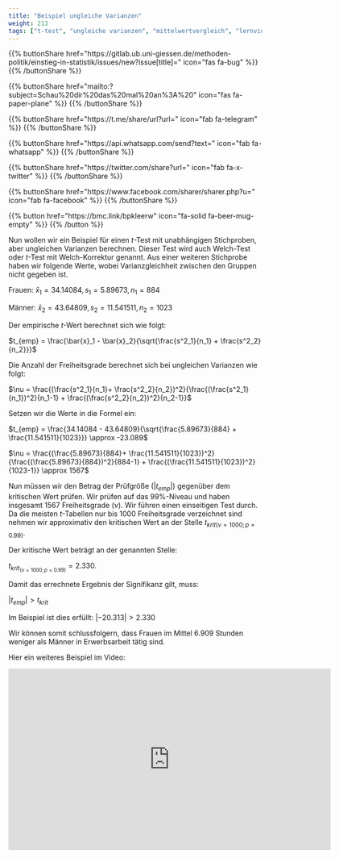 ```yaml
---
title: "Beispiel ungleiche Varianzen"
weight: 213
tags: ["t-test", "ungleiche varianzen", "mittelwertvergleich", "lernvideo"]
---
```


{{% buttonShare href=\"https\:\/\/gitlab.ub.uni-giessen.de\/methoden-politik\/einstieg-in-statistik\/issues\/new?issue[title]=\" icon=\"fas fa-bug\" %}} {{% /buttonShare %}} 

{{% buttonShare href=\"mailto\:?subject=Schau\%20dir\%20das\%20mal\%20an\%3A\%20\" icon=\"fas fa-paper-plane\" %}} {{% /buttonShare %}}

{{% buttonShare href=\"https\:\/\/t.me\/share\/url?url=\" icon=\"fab fa-telegram\" %}} {{% /buttonShare %}}

{{% buttonShare href=\"https\:\/\/api.whatsapp.com\/send?text=\" icon=\"fab fa-whatsapp\" %}} {{% /buttonShare %}}

{{% buttonShare href=\"https\:\/\/twitter.com\/share?url=\" icon=\"fab fa-x-twitter\" %}} {{% /buttonShare %}}

{{% buttonShare href=\"https\:\/\/www.facebook.com\/sharer\/sharer.php?u=\" icon=\"fab fa-facebook\" %}} {{% /buttonShare %}}

{{% button href=\"https\:\/\/bmc.link\/bpkleerw\" icon=\"fa-solid fa-beer-mug-empty\" %}} {{% /button %}}

Nun wollen wir ein Beispiel für einen $t$-Test mit unabhängigen Stichproben, aber ungleichen Varianzen berechnen. Dieser Test wird auch Welch-Test oder $t$-Test mit Welch-Korrektur genannt.
Aus einer weiteren Stichprobe haben wir folgende Werte, wobei Varianzgleichheit zwischen den Gruppen nicht gegeben ist.

Frauen: $\bar{x}_1 = 34.14084, s_1 = 5.89673, n_1 = 884$

Männer: $\bar{x}_2 = 43.64809, s_2 = 11.541511, n_2 = 1023$

Der empirische $t$-Wert berechnet sich wie folgt:

$t_{emp} = \frac{\bar{x}_1 - \bar{x}_2}{\sqrt{\frac{s^2_1}{n_1} + \frac{s^2_2}{n_2}}}$

Die Anzahl der Freiheitsgrade berechnet sich bei ungleichen Varianzen wie folgt:

$\nu = \frac{(\frac{s^2_1}{n_1}+ \frac{s^2_2}{n_2})^2}{\frac{(\frac{s^2_1}{n_1})^2}{n_1-1} + \frac{(\frac{s^2_2}{n_2})^2}{n_2-1}}$

Setzen wir die Werte in die Formel ein:

$t_{emp} = \frac{34.14084 - 43.64809}{\sqrt{\frac{5.89673}{884} + \frac{11.541511}{1023}}} \approx -23.089$

$\nu = \frac{(\frac{5.89673}{884}+ \frac{11.541511}{1023})^2}{\frac{(\frac{5.89673}{884})^2}{884-1} + \frac{(\frac{11.541511}{1023})^2}{1023-1}} \approx 1567$

Nun müssen wir den Betrag der Prüfgröße ($|t_{emp}|$) gegenüber dem kritischen Wert prüfen. Wir prüfen auf das $99\%$-Niveau und haben insgesamt $1567$ Freiheitsgrade ($\nu$). Wir führen einen einseitigen Test durch. Da die meisten $t$-Tabellen nur bis $1000$ Freiheitsgrade verzeichnet sind nehmen wir approximativ den kritischen Wert an der Stelle $t_{krit(\nu=1000; p =0.99)}$.

Der kritische Wert beträgt an der genannten Stelle:

$t_{krit_{(\nu=1000; p=0.99)}} = 2.330$.

Damit das errechnete Ergebnis der Signifikanz gilt, muss:

$|t_{emp} | > t_{krit}$

Im Beispiel ist dies erfüllt: $|-20.313| > 2.330$

Wir können somit schlussfolgern, dass Frauen im Mittel $6.909$ Stunden weniger als Männer in Erwerbsarbeit tätig sind.

Hier ein weiteres Beispiel im Video:

<center>
<iframe src="https://player.vimeo.com/video/512532522?quality=720p&dnt=1" width="640" height="360" frameborder="0" allow="autoplay; fullscreen; picture-in-picture" allowfullscreen referrerpolicy="noreferrer"></iframe>
</center>
